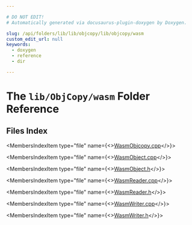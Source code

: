 ```yaml
---

# DO NOT EDIT!
# Automatically generated via docusaurus-plugin-doxygen by Doxygen.

slug: /api/folders/lib/lib/objcopy/lib/objcopy/wasm
custom_edit_url: null
keywords:
  - doxygen
  - reference
  - dir

---
```





# The `lib/ObjCopy/wasm` Folder Reference

<DoxygenPage pluginConfig={pluginConfig}>



## Files Index

<MembersIndex>

<MembersIndexItem
  type="file"
  name={<><a href="/docs/api/files/lib/lib/objcopy/lib/objcopy/wasm/wasmobjcopy-cpp">WasmObjcopy.cpp</a></>}>
</MembersIndexItem>

<MembersIndexItem
  type="file"
  name={<><a href="/docs/api/files/lib/lib/objcopy/lib/objcopy/wasm/wasmobject-cpp">WasmObject.cpp</a></>}>
</MembersIndexItem>

<MembersIndexItem
  type="file"
  name={<><a href="/docs/api/files/lib/lib/objcopy/lib/objcopy/wasm/wasmobject-h">WasmObject.h</a></>}>
</MembersIndexItem>

<MembersIndexItem
  type="file"
  name={<><a href="/docs/api/files/lib/lib/objcopy/lib/objcopy/wasm/wasmreader-cpp">WasmReader.cpp</a></>}>
</MembersIndexItem>

<MembersIndexItem
  type="file"
  name={<><a href="/docs/api/files/lib/lib/objcopy/lib/objcopy/wasm/wasmreader-h">WasmReader.h</a></>}>
</MembersIndexItem>

<MembersIndexItem
  type="file"
  name={<><a href="/docs/api/files/lib/lib/objcopy/lib/objcopy/wasm/wasmwriter-cpp">WasmWriter.cpp</a></>}>
</MembersIndexItem>

<MembersIndexItem
  type="file"
  name={<><a href="/docs/api/files/lib/lib/objcopy/lib/objcopy/wasm/wasmwriter-h">WasmWriter.h</a></>}>
</MembersIndexItem>

</MembersIndex>


</DoxygenPage>
